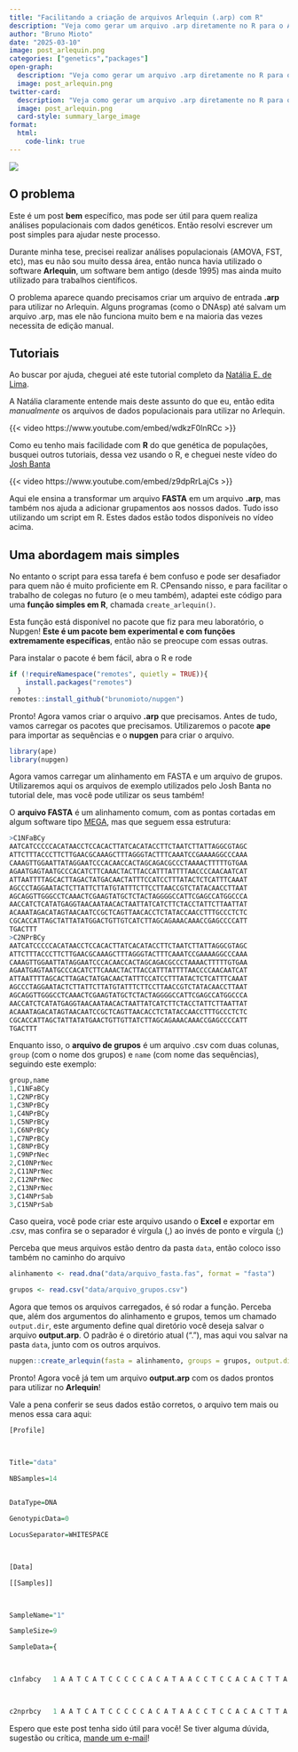 ```yaml
---
title: "Facilitando a criação de arquivos Arlequin (.arp) com R"
description: "Veja como gerar um arquivo .arp diretamente no R para o Arlequin"
author: "Bruno Mioto"
date: "2025-03-10"
image: post_arlequin.png
categories: ["genetics","packages"]
open-graph:
  description: "Veja como gerar um arquivo .arp diretamente no R para o Arlequin"
  image: post_arlequin.png
twitter-card:
  description: "Veja como gerar um arquivo .arp diretamente no R para o Arlequin"
  image: post_arlequin.png
  card-style: summary_large_image
format:
  html:
    code-link: true
---
```


![](post_arlequin.png)

## O problema

Este é um post **bem** específico, mas pode ser útil para quem realiza análises populacionais com dados genéticos. Então resolvi escrever um post simples para ajudar neste processo.

Durante minha tese, precisei realizar análises populacionais (AMOVA, FST, etc), mas eu não sou muito dessa área, então nunca havia utilizado o software **Arlequin**, um software bem antigo (desde 1995) mas ainda muito utilizado para trabalhos científicos.

O problema aparece quando precisamos criar um arquivo de entrada **.arp** para utilizar no Arlequin. Alguns programas (como o DNAsp) até salvam um arquivo .arp, mas ele não funciona muito bem e na maioria das vezes necessita de edição manual.

## Tutoriais 

Ao buscar por ajuda, cheguei até este tutorial completo da [Natália E. de Lima](https://www.youtube.com/@entendagenetica). 

A Natália claramente entende mais deste assunto do que eu, então edita *manualmente* os arquivos de dados populacionais para utilizar no Arlequin.

{{< video https://www.youtube.com/embed/wdkzF0lnRCc >}}

Como eu tenho mais facilidade com **R** do que genética de populações, busquei outros tutoriais, dessa vez usando o R, e cheguei neste vídeo do [Josh Banta](https://www.youtube.com/@DrJBanta)

{{< video https://www.youtube.com/embed/z9dpRrLajCs >}}

Aqui ele ensina a transformar um arquivo **FASTA** em um arquivo **.arp**, mas também nos ajuda a adicionar grupamentos aos nossos dados. Tudo isso utilizando um script em R. Estes dados estão todos disponíveis no vídeo acima.

## Uma abordagem mais simples

No entanto o script para essa tarefa é bem confuso e pode ser desafiador para quem não é muito proficiente em R. CPensando nisso, e para facilitar o trabalho de colegas no futuro (e o meu também), adaptei este código para uma **função simples em R**, chamada `create_arlequin()`.

Esta função está disponível no pacote que fiz para meu laboratório, o Nupgen! **Este é um pacote bem experimental e com funções extremamente específicas**, então não se preocupe com essas outras.

Para instalar o pacote é bem fácil, abra o R e rode

```r
if (!requireNamespace("remotes", quietly = TRUE)){
    install.packages("remotes")
  }
remotes::install_github("brunomioto/nupgen")
```

Pronto! Agora vamos criar o arquivo **.arp** que precisamos.
Antes de tudo, vamos carregar os pacotes que precisamos. Utilizaremos o pacote **ape** para importar as sequências e o **nupgen** para criar o arquivo.

```r
library(ape)
library(nupgen)
```

Agora vamos carregar um alinhamento em FASTA e um arquivo de grupos. Utilizaremos aqui os arquivos de exemplo utilizados pelo Josh Banta no tutorial dele, mas você pode utilizar os seus também!

O **arquivo FASTA** é um alinhamento comum, com as pontas cortadas em algum software tipo [MEGA](https://www.megasoftware.net), mas que seguem essa estrutura:

```r
>C1NFaBCy  
AATCATCCCCCACATAACCTCCACACTTATCACATACCTTCTAATCTTATTAGGCGTAGC
ATTCTTTACCCTTCTTGAACGCAAAGCTTTAGGGTACTTTCAAATCCGAAAAGGCCCAAA
CAAAGTTGGAATTATAGGAATCCCACAACCACTAGCAGACGCCCTAAAACTTTTTGTGAA
AGAATGAGTAATGCCCACATCTTCAAACTACTTACCATTTATTTTAACCCCAACAATCAT
ATTAATTTTAGCACTTAGACTATGACAACTATTTCCATCCTTTATACTCTCATTTCAAAT
AGCCCTAGGAATACTCTTATTCTTATGTATTTCTTCCTTAACCGTCTATACAACCTTAAT
AGCAGGTTGGGCCTCAAACTCGAAGTATGCTCTACTAGGGGCCATTCGAGCCATGGCCCA
AACCATCTCATATGAGGTAACAATAACACTAATTATCATCTTCTACCTATTCTTAATTAT
ACAAATAGACATAGTAACAATCCGCTCAGTTAACACCTCTATACCAACCTTTGCCCTCTC
CGCACCATTAGCTATTATATGGACTGTTGTCATCTTAGCAGAAACAAACCGAGCCCCATT
TGACTTT
>C2NPrBCy  
AATCATCCCCCACATAACCTCCACACTTATCACATACCTTCTAATCTTATTAGGCGTAGC
ATTCTTTACCCTTCTTGAACGCAAAGCTTTAGGGTACTTTCAAATCCGAAAAGGCCCAAA
CAAAGTTGGAATTATAGGAATCCCACAACCACTAGCAGACGCCCTAAAACTTTTTGTGAA
AGAATGAGTAATGCCCACATCTTCAAACTACTTACCATTTATTTTAACCCCAACAATCAT
ATTAATTTTAGCACTTAGACTATGACAACTATTTCCATCCTTTATACTCTCATTTCAAAT
AGCCCTAGGAATACTCTTATTCTTATGTATTTCTTCCTTAACCGTCTATACAACCTTAAT
AGCAGGTTGGGCCTCAAACTCGAAGTATGCTCTACTAGGGGCCATTCGAGCCATGGCCCA
AACCATCTCATATGAGGTAACAATAACACTAATTATCATCTTCTACCTATTCTTAATTAT
ACAAATAGACATAGTAACAATCCGCTCAGTTAACACCTCTATACCAACCTTTGCCCTCTC
CGCACCATTAGCTATTATATGAACTGTTGTTATCTTAGCAGAAACAAACCGAGCCCCATT
TGACTTT
```

Enquanto isso, o **arquivo de grupos** é um arquivo .csv com duas colunas, `group` (com o nome dos grupos) e `name` (com nome das sequências), seguindo este exemplo:

```r
group,name
1,C1NFaBCy  
1,C2NPrBCy  
1,C3NPrBCy  
1,C4NPrBCy  
1,C5NPrBCy  
1,C6NPrBCy  
1,C7NPrBCy  
1,C8NPrBCy  
1,C9NPrNec  
2,C10NPrNec 
2,C11NPrNec 
2,C12NPrNec 
2,C13NPrNec 
3,C14NPrSab 
3,C15NPrSab 
```

Caso queira, você pode criar este arquivo usando o **Excel** e exportar em .csv, mas confira se o separador é vírgula (,) ao invés de ponto e vírgula (;)

Perceba que meus arquivos estão dentro da pasta `data`, então coloco isso também no caminho do arquivo

```r
alinhamento <- read.dna("data/arquivo_fasta.fas", format = "fasta")

grupos <- read.csv("data/arquivo_grupos.csv")
```

Agora que temos os arquivos carregados, é só rodar a função. Perceba que, além dos argumentos do alinhamento e grupos, temos um chamado `output.dir`, este argumento define qual diretório você deseja salvar o arquivo **output.arp**. O padrão é o diretório atual ("."), mas aqui vou salvar na pasta `data`, junto com os outros arquivos.

```r
nupgen::create_arlequin(fasta = alinhamento, groups = grupos, output.dir = "./data")
```

Pronto! Agora você já tem um arquivo **output.arp** com os dados prontos para utilizar no **Arlequin**!

Vale a pena conferir se seus dados estão corretos, o arquivo tem mais ou menos essa cara aqui:

```r
[Profile] 

 

Title="data" 

NBSamples=14
 

DataType=DNA 

GenotypicData=0 

LocusSeparator=WHITESPACE 

 

[Data] 

[[Samples]] 

 

SampleName="1"

SampleSize=9

SampleData={ 

 

c1nfabcy   1 A A T C A T C C C C C A C A T A A C C T C C A C A C T T A T C A C A T A C C T T C T A A T C T T A T T A G G C G T A G C A T T C T T T A C C C T T C T T G A A C G C A A A G C T T T A G G G T A C T T T C A A A T C C G A A A A G G C C C A A A C A A A G T T G G A A T T A T A G G A A T C C C A C A A C C A C T A G C A G A C G C C C T A A A A C T T T T T G T G A A A G A A T G A G T A A T G C C C A C A T C T T C A A A C T A C T T A C C A T T T A T T T T A A C C C C A A C A A T C A T A T T A A T T T T A G C A C T T A G A C T A T G A C A A C T A T T T C C A T C C T T T A T A C T C T C A T T T C A A A T A G C C C T A G G A A T A C T C T T A T T C T T A T G T A T T T C T T C C T T A A C C G T C T A T A C A A C C T T A A T A G C A G G T T G G G C C T C A A A C T C G A A G T A T G C T C T A C T A G G G G C C A T T C G A G C C A T G G C C C A A A C C A T C T C A T A T G A G G T A A C A A T A A C A C T A A T T A T C A T C T T C T A C C T A T T C T T A A T T A T A C A A A T A G A C A T A G T A A C A A T C C G C T C A G T T A A C A C C T C T A T A C C A A C C T T T G C C C T C T C C G C A C C A T T A G C T A T T A T A T G G A C T G T T G T C A T C T T A G C A G A A A C A A A C C G A G C C C C A T T T G A C T T T

 

c2nprbcy   1 A A T C A T C C C C C A C A T A A C C T C C A C A C T T A T C A C A T A C C T T C T A A T C T T A T T A G G C G T A G C A T T C T T T A C C C T T C T T G A A C G C A A A G C T T T A G G G T A C T T T C A A A T C C G A A A A G G C C C A A A C A A A G T T G G A A T T A T A G G A A T C C C A C A A C C A C T A G C A G A C G C C C T A A A A C T T T T T G T G A A A G A A T G A G T A A T G C C C A C A T C T T C A A A C T A C T T A C C A T T T A T T T T A A C C C C A A C A A T C A T A T T A A T T T T A G C A C T T A G A C T A T G A C A A C T A T T T C C A T C C T T T A T A C T C T C A T T T C A A A T A G C C C T A G G A A T A C T C T T A T T C T T A T G T A T T T C T T C C T T A A C C G T C T A T A C A A C C T T A A T A G C A G G T T G G G C C T C A A A C T C G A A G T A T G C T C T A C T A G G G G C C A T T C G A G C C A T G G C C C A A A C C A T C T C A T A T G A G G T A A C A A T A A C A C T A A T T A T C A T C T T C T A C C T A T T C T T A A T T A T A C A A A T A G A C A T A G T A A C A A T C C G C T C A G T T A A C A C C T C T A T A C C A A C C T T T G C C C T C T C C G C A C C A T T A G C T A T T A T A T G A A C T G T T G T T A T C T T A G C A G A A A C A A A C C G A G C C C C A T T T G A C T T T
```

Espero que este post tenha sido útil para você! Se tiver alguma dúvida, sugestão ou crítica, [mande um e-mail](mailto:bhmstabile@gmail.com)!

